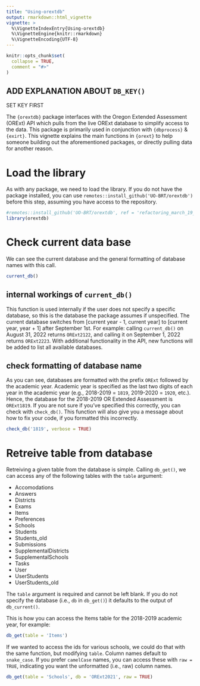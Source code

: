 ```yaml
---
title: "Using-orextdb"
output: rmarkdown::html_vignette
vignette: >
  %\VignetteIndexEntry{Using-orextdb}
  %\VignetteEngine{knitr::rmarkdown}
  %\VignetteEncoding{UTF-8}
---
```


```r
knitr::opts_chunk$set(
  collapse = TRUE,
  comment = "#>"
)
```

## ADD EXPLANATION ABOUT `DB_KEY()` 

SET KEY FIRST

The `{orextdb}` package interfaces with the Oregon Extended Assessment (ORExt) API which pulls from the live ORExt database to simplify access to the data. This package is primarily used in conjunction with `{dbprocess}` & `{exirt}`. This vignette explains the main functions in `{orext}` to help someone building out the aforementioned packages, or directly pulling data for another reason.  

# Load the library

As with any package, we need to load the library. If you do not have the package installed, you can use `remotes::install_github('UO-BRT/orextdb')` before this step, assuming you have access to the repository. 

```r
#remotes::install_github('UO-BRT/orextdb', ref = 'refactoring_march_19_branch')
library(orextdb)
```

# Check current data base

We can see the current database and the general formatting of database names with this call. 

```r
current_db()
```

## internal workings of `current_db()`

This function is used internally if the user does not specify a specific database, so this is the database the package assumes if unspecified. The current database switches from [current year - 1, current year] to [current year, year + 1] after September 1st. For example: calling `current_db()` on August 31, 2022 returns `ORExt2122`, and calling it on September 1, 2022 returns `ORExt2223`. With additional functionality in the API, new functions will be added to list all available databases.

## check formatting of database name

As you can see, databases are formatted with the prefix `ORExt` followed by the academic year. Academic year is specified as the last two digits of each year in the academic year (e.g., 2018-2019 = `1819`, 2019-2020 = `1920`, etc.). Hence, the database for the 2018-2019 OR Extended Assessment is `ORExt1819`. If you are not sure if you've specified this correctly, you can check with `check_db()`. This function will also give you a message about how to fix your code, if you formatted this incorrectly.

```r
check_db('1819', verbose = TRUE)
```

# Retreive table from database

Retreiving a given table from the database is simple. Calling `db_get()`, we can access any of the following tables with the `table` argument:

* Accomodations
* Answers
* Districts
* Exams
* Items
* Preferences
* Schools
* Students
* Students_old
* Submissions
* SupplementalDistricts
* SupplementalSchools
* Tasks
* User
* UserStudents
* UserStudents_old

The `table` argument is required and cannot be left blank. If you do not specify the database (i.e., `db` in `db_get()`) it defaults to the output of `db_current()`. 

This is how you can access the Items table for the 2018-2019 academic year, for example:

```r
db_get(table = 'Items')
```

If we wanted to access the ids for various schools, we could do that with the same function, but modifying `table`. Column names default to `snake_case`. If you prefer `camelCase` names, you can access these with `raw = TRUE`, indicating you want the unformatted (i.e., raw) column names.

```r
db_get(table = 'Schools', db = 'ORExt2021', raw = TRUE)
```

